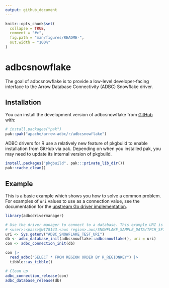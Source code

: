 ```yaml
---
output: github_document
---
```


<!---
  Licensed to the Apache Software Foundation (ASF) under one
  or more contributor license agreements.  See the NOTICE file
  distributed with this work for additional information
  regarding copyright ownership.  The ASF licenses this file
  to you under the Apache License, Version 2.0 (the
  "License"); you may not use this file except in compliance
  with the License.  You may obtain a copy of the License at
    http://www.apache.org/licenses/LICENSE-2.0
  Unless required by applicable law or agreed to in writing,
  software distributed under the License is distributed on an
  "AS IS" BASIS, WITHOUT WARRANTIES OR CONDITIONS OF ANY
  KIND, either express or implied.  See the License for the
  specific language governing permissions and limitations
  under the License.
-->

<!-- README.md is generated from README.Rmd. Please edit that file -->

```r
knitr::opts_chunk$set(
  collapse = TRUE,
  comment = "#>",
  fig.path = "man/figures/README-",
  out.width = "100%"
)
```

# adbcsnowflake

<!-- badges: start -->
<!-- badges: end -->

The goal of adbcsnowflake is to provide a low-level developer-facing interface
to the Arrow Database Connectivity (ADBC) Snowflake driver.

## Installation

You can install the development version of adbcsnowflake from [GitHub](https://github.com/) with:

``` r
# install.packages("pak")
pak::pak("apache/arrow-adbc/r/adbcsnowflake")
```

ADBC drivers for R use a relatively new feature of pkgbuild to enable installation from GitHub via pak. Depending on when you installed pak, you may need to update its internal version of pkgbuild.

``` r
install.packages("pkgbuild", pak:::private_lib_dir())
pak::cache_clean()
```

## Example

This is a basic example which shows you how to solve a common problem. For examples
of `uri` values to use as a connection value, see the documentation for the
[upstream Go driver implementation](https://github.com/apache/arrow-adbc/blob/main/docs/source/driver/go/snowflake.rst#uri-format).

```r
library(adbcdrivermanager)

# Use the driver manager to connect to a database. This example URI is
# <user>:<pass>@wt78143.<aws region>.aws/SNOWFLAKE_SAMPLE_DATA/TPCH_SF1?role=ACCOUNTADMIN
uri <- Sys.getenv("ADBC_SNOWFLAKE_TEST_URI")
db <- adbc_database_init(adbcsnowflake::adbcsnowflake(), uri = uri)
con <- adbc_connection_init(db)

con |>
  read_adbc("SELECT * FROM REGION ORDER BY R_REGIONKEY") |>
  tibble::as_tibble()
```

```r
# Clean up
adbc_connection_release(con)
adbc_database_release(db)
```
